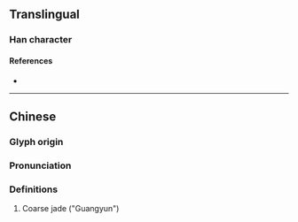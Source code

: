 {{character info}}
==Translingual==

===Han character===
{{Han char|rn=96|rad=玉|as=06|sn=10|four=14127|canj=MGKB|ids=⿰𤣩有}}

====References====
* {{Han ref|kx=0730.230|dkj=20949|dj=1142.080|hdz=21110.060|uh=73DB|ud=29659|bh=D2B5|bd=53941}}

----

==Chinese==
{{zh-forms}}

===Glyph origin===
{{Han etym}}

===Pronunciation===
{{zh-pron
|m=xiù
|c=
|mc=y
|oc=y
|cat=
}}

===Definitions===
{{zh-hanzi}}

# Coarse jade ("Guangyun")